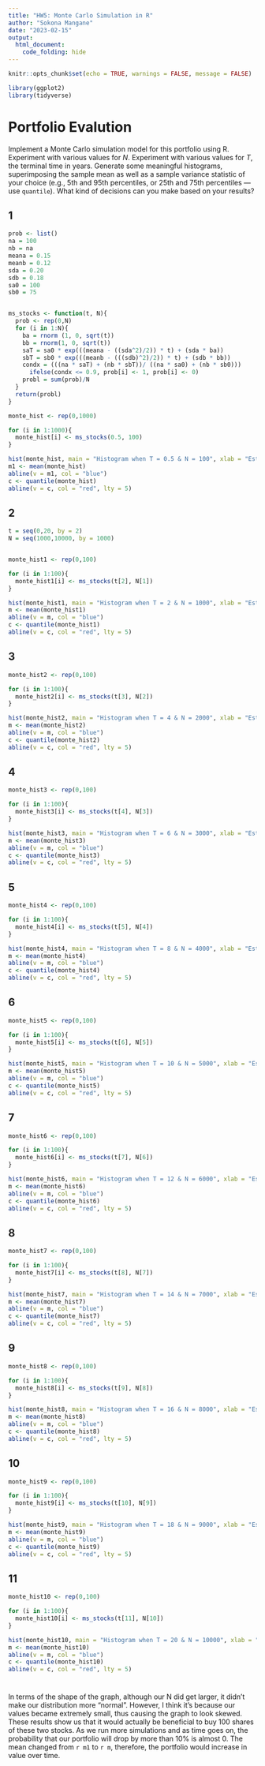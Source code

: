 ```yaml
---
title: "HW5: Monte Carlo Simulation in R"
author: "Sokona Mangane"
date: "2023-02-15"
output:
  html_document:
    code_folding: hide
---
```


```r
knitr::opts_chunk$set(echo = TRUE, warnings = FALSE, message = FALSE)

library(ggplot2)
library(tidyverse)
```

# Portfolio Evalution {.tabset}

Implement a Monte Carlo simulation model for this portfolio using R. Experiment with various values for *N*. Experiment with various values for *T*, the terminal time in years. Generate some meaningful histograms, superimposing the sample mean as well as a sample variance statistic of your choice (e.g., 5th and 95th percentiles, or 25th and 75th percentiles --- use `quantile`). What kind of decisions can you make based on your results?

## 1

```r

prob <- list()
na = 100
nb = na
meana = 0.15
meanb = 0.12
sda = 0.20
sdb = 0.18
sa0 = 100
sb0 = 75


ms_stocks <- function(t, N){
  prob <- rep(0,N)
  for (i in 1:N){
    ba = rnorm (1, 0, sqrt(t))
    bb = rnorm(1, 0, sqrt(t))
    saT = sa0 * exp(((meana - ((sda^2)/2)) * t) + (sda * ba))
    sbT = sb0 * exp(((meanb - (((sdb)^2)/2)) * t) + (sdb * bb))
    condx = (((na * saT) + (nb * sbT))/ ((na * sa0) + (nb * sb0)))
      ifelse(condx <= 0.9, prob[i] <- 1, prob[i] <- 0)
    probl = sum(prob)/N
  }
  return(probl)
}

monte_hist <- rep(0,1000)

for (i in 1:1000){
  monte_hist[i] <- ms_stocks(0.5, 100)
}

hist(monte_hist, main = "Histogram when T = 0.5 & N = 100", xlab = "Estimated Probability Values")
m1 <- mean(monte_hist)
abline(v = m1, col = "blue")
c <- quantile(monte_hist)
abline(v = c, col = "red", lty = 5)

```

## 2

```r

t = seq(0,20, by = 2)
N = seq(1000,10000, by = 1000)


monte_hist1 <- rep(0,100)

for (i in 1:100){
  monte_hist1[i] <- ms_stocks(t[2], N[1])
}

hist(monte_hist1, main = "Histogram when T = 2 & N = 1000", xlab = "Estimated Probability Values")
m <- mean(monte_hist1)
abline(v = m, col = "blue")
c <- quantile(monte_hist1)
abline(v = c, col = "red", lty = 5)

```

## 3

```r
monte_hist2 <- rep(0,100)

for (i in 1:100){
  monte_hist2[i] <- ms_stocks(t[3], N[2])
}

hist(monte_hist2, main = "Histogram when T = 4 & N = 2000", xlab = "Estimated Probability Values")
m <- mean(monte_hist2)
abline(v = m, col = "blue")
c <- quantile(monte_hist2)
abline(v = c, col = "red", lty = 5)
```

## 4

```r
monte_hist3 <- rep(0,100)

for (i in 1:100){
  monte_hist3[i] <- ms_stocks(t[4], N[3])
}

hist(monte_hist3, main = "Histogram when T = 6 & N = 3000", xlab = "Estimated Probability Values")
m <- mean(monte_hist3)
abline(v = m, col = "blue")
c <- quantile(monte_hist3)
abline(v = c, col = "red", lty = 5)
```

## 5

```r
monte_hist4 <- rep(0,100)

for (i in 1:100){
  monte_hist4[i] <- ms_stocks(t[5], N[4])
}

hist(monte_hist4, main = "Histogram when T = 8 & N = 4000", xlab = "Estimated Probability Values")
m <- mean(monte_hist4)
abline(v = m, col = "blue")
c <- quantile(monte_hist4)
abline(v = c, col = "red", lty = 5)
```

## 6

```r
monte_hist5 <- rep(0,100)

for (i in 1:100){
  monte_hist5[i] <- ms_stocks(t[6], N[5])
}

hist(monte_hist5, main = "Histogram when T = 10 & N = 5000", xlab = "Estimated Probability Values")
m <- mean(monte_hist5)
abline(v = m, col = "blue")
c <- quantile(monte_hist5)
abline(v = c, col = "red", lty = 5)
```

## 7

```r
monte_hist6 <- rep(0,100)

for (i in 1:100){
  monte_hist6[i] <- ms_stocks(t[7], N[6])
}

hist(monte_hist6, main = "Histogram when T = 12 & N = 6000", xlab = "Estimated Probability Values")
m <- mean(monte_hist6)
abline(v = m, col = "blue")
c <- quantile(monte_hist6)
abline(v = c, col = "red", lty = 5)
```

## 8

```r
monte_hist7 <- rep(0,100)

for (i in 1:100){
  monte_hist7[i] <- ms_stocks(t[8], N[7])
}

hist(monte_hist7, main = "Histogram when T = 14 & N = 7000", xlab = "Estimated Probability Values")
m <- mean(monte_hist7)
abline(v = m, col = "blue")
c <- quantile(monte_hist7)
abline(v = c, col = "red", lty = 5)
```

## 9

```r
monte_hist8 <- rep(0,100)

for (i in 1:100){
  monte_hist8[i] <- ms_stocks(t[9], N[8])
}

hist(monte_hist8, main = "Histogram when T = 16 & N = 8000", xlab = "Estimated Probability Values")
m <- mean(monte_hist8)
abline(v = m, col = "blue")
c <- quantile(monte_hist8)
abline(v = c, col = "red", lty = 5)
```

## 10

```r
monte_hist9 <- rep(0,100)

for (i in 1:100){
  monte_hist9[i] <- ms_stocks(t[10], N[9])
}

hist(monte_hist9, main = "Histogram when T = 18 & N = 9000", xlab = "Estimated Probability Values")
m <- mean(monte_hist9)
abline(v = m, col = "blue")
c <- quantile(monte_hist9)
abline(v = c, col = "red", lty = 5)
```

## 11

```r
monte_hist10 <- rep(0,100)

for (i in 1:100){
  monte_hist10[i] <- ms_stocks(t[11], N[10])
}

hist(monte_hist10, main = "Histogram when T = 20 & N = 10000", xlab = "Estimated Probability Values")
m <- mean(monte_hist10)
abline(v = m, col = "blue")
c <- quantile(monte_hist10)
abline(v = c, col = "red", lty = 5)
```

#  {.unnumbered}

In terms of the shape of the graph, although our N did get larger, it didn't make our distribution more "normal". However, I think it's because our values became extremely small, thus causing the graph to look skewed. These results show us that it would actually be beneficial to buy 100 shares of these two stocks. As we run more simulations and as time goes on, the probability that our portfolio will drop by more than 10% is almost 0. The mean changed from `r m1` to `r m`, therefore, the portfolio would increase in value over time.
